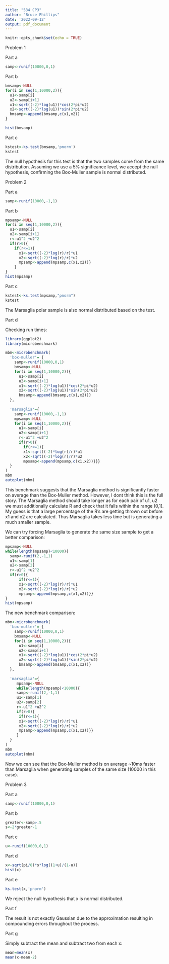---
title: "534 CP3"
author: "Bruce Phillips"
date: '2022-09-12'
output: pdf_document
---

```{r setup, include=FALSE}
knitr::opts_chunk$set(echo = TRUE)
```

Problem 1

Part a

```{r}
samp<-runif(10000,0,1)
```

Part b

```{r}
bmsamp<-NULL
for(i in seq(1,10000,2)){
  u1<-samp[i]
  u2<-samp[i+1]
  x1<-sqrt((-2)*log(u1))*cos(2*pi*u2)
  x2<-sqrt((-2)*log(u1))*sin(2*pi*u2)
  bmsamp<-append(bmsamp,c(x1,x2))
}

hist(bmsamp)
```

Part c

```{r}
kstest<-ks.test(bmsamp,'pnorm')
kstest
```

The null hypothesis for this test is that the two samples come from the same distribution. Assuming we use a 5% significance level, we accept the null hypothesis, confirming the Box-Muller sample is normal distributed.

\newpage

Problem 2

Part a

```{r}
samp<-runif(10000,-1,1)
```

Part b

```{r}
mpsamp<-NULL
for(i in seq(1,10000,2)){
  u1<-samp[i]
  u2<-samp[i+1]
  r<-u1^2 +u2^2
  if(r>0){
    if(r<=1){
      x1<-sqrt((-2)*log(r)/r)*u1
      x2<-sqrt((-2)*log(r)/r)*u2
      mpsamp<-append(mpsamp,c(x1,x2))}
    }
}
hist(mpsamp)
```

Part c

```{r}
kstest<-ks.test(mpsamp,"pnorm")
kstest
```

The Marsaglia polar sample is also normal distributed based on the test.

Part d

Checking run times:

```{r}
library(ggplot2)
library(microbenchmark)
```

```{r}
mbm<-microbenchmark(
  'box-muller'= {
    samp<-runif(10000,0,1)
    bmsamp<-NULL
    for(i in seq(1,10000,2)){
      u1<-samp[i]
      u2<-samp[i+1]
      x1<-sqrt((-2)*log(u1))*cos(2*pi*u2)
      x2<-sqrt((-2)*log(u1))*sin(2*pi*u2)
      bmsamp<-append(bmsamp,c(x1,x2))}
  },
  
  'marsaglia'={
    samp<-runif(10000,-1,1)
    mpsamp<-NULL
    for(i in seq(1,10000,2)){
      u1<-samp[i]
      u2<-samp[i+1]
      r<-u1^2 +u2^2
      if(r>0){
        if(r<=1){
        x1<-sqrt((-2)*log(r)/r)*u1
        x2<-sqrt((-2)*log(r)/r)*u2
        mpsamp<-append(mpsamp,c(x1,x2))}}}
  }
)
mbm
autoplot(mbm)
```

This benchmark suggests that the Marsaglia method is significantly faster on average than the Box-Muller method. However, I dont think this is the full story. The Marsaglia method should take longer as for each pair of u1, u2 we must additionally calculate R and check that it falls within the range (0,1]. My guess is that a large percentage of the R's are getting thrown out before x1 and x2 are calculated. Thus Marsaglia takes less time but is generating a much smaller sample.

We can try forcing Marsaglia to generate the same size sample to get a better comparison:
```{r}
mpsamp<-NULL
while(length(mpsamp)<10000){
  samp<-runif(2,-1,1)
  u1<-samp[1]
  u2<-samp[2]
  r<-u1^2 +u2^2
  if(r>0){
      if(r<=1){
      x1<-sqrt((-2)*log(r)/r)*u1
      x2<-sqrt((-2)*log(r)/r)*u2
      mpsamp<-append(mpsamp,c(x1,x2))}}
}
hist(mpsamp)
```
The new benchmark comparison:

```{r}
mbm<-microbenchmark(
  'box-muller'= {
    samp<-runif(10000,0,1)
    bmsamp<-NULL
    for(i in seq(1,10000,2)){
      u1<-samp[i]
      u2<-samp[i+1]
      x1<-sqrt((-2)*log(u1))*cos(2*pi*u2)
      x2<-sqrt((-2)*log(u1))*sin(2*pi*u2)
      bmsamp<-append(bmsamp,c(x1,x2))}
  },
  
  'marsaglia'={
     mpsamp<-NULL
     while(length(mpsamp)<10000){
     samp<-runif(2,-1,1)
     u1<-samp[1]
     u2<-samp[2]
     r<-u1^2 +u2^2
     if(r>0){
      if(r<=1){
      x1<-sqrt((-2)*log(r)/r)*u1
      x2<-sqrt((-2)*log(r)/r)*u2
      mpsamp<-append(mpsamp,c(x1,x2))}}
     }
  }
)
mbm
autoplot(mbm)
```
Now we can see that the Box-Muller method is on average ~10ms faster than Marsaglia when generating samples of the same size (10000 in this case).


\newpage

Problem 3

Part a
```{r}
samp<-runif(10000,0,1)
```

Part b
```{r}
greater<-samp>.5
s<-2*greater-1
```

Part c
```{r}
u<-runif(10000,0,1)
```

Part d
```{r}
x<-sqrt(pi/8)*s*log((1+u)/(1-u))
hist(x)
```

Part e
```{r}
ks.test(x,'pnorm')
```
We reject the null hypothesis that x is normal distributed.


Part f

The result is not exactly Gaussian due to the approximation resulting in compounding errors throughout the process.

Part g

Simply subtract the mean and subtract two from each x:
```{r}
mean=mean(x)
mean(x-mean-2)
```

